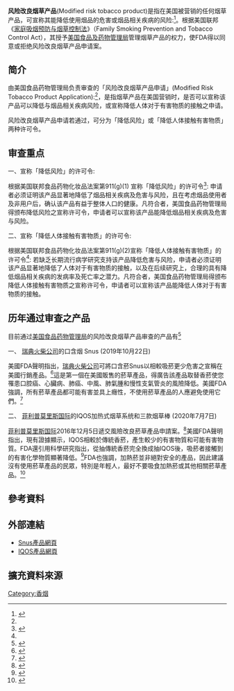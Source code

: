 '''风险改良烟草产品'''(Modified risk tobacco product)是指在美国被营销的任何烟草产品，可宣称其能降低使用烟品的危害或烟品相关疾病的风险:<ref name=":0">{{cite web |url=https://www.fda.gov/tobacco-products/advertising-and-promotion/modified-risk-tobacco-products |title=Modified Risk Tobacco Products |access-date=2020-08-11 |publisher=[[The_US_FDA_official_website|The US FDA official website]] |language=en |archive-date=2021-05-11 |archive-url=https://web.archive.org/web/20210511182030/https://www.fda.gov/tobacco-products/advertising-and-promotion/modified-risk-tobacco-products |dead-url=no }}</ref>。根据美国联邦《[[家庭吸烟预防与烟草控制法|家庭吸烟预防与烟草控制法]]》（Family Smoking Prevention and Tobacco Control Act），其授予[[美国食品及药物管理局|美国食品及药物管理局]]管理烟草产品的权力，使FDA得以同意或拒绝风险改良烟草产品申请案。

== 简介 ==
由美国食品药物管理局负责审查的「风险改良烟草产品申请」(Modified Risk Tobacco Product Application):<ref name=":0"/>，是指烟草产品在美国营销时，是否可以宣称该产品可以降低与烟品相关疾病风险，或宣称降低人体对于有害物质的接触之申请。

风险改良烟草产品申请若通过，可分为「降低风险」或「降低人体接触有害物质」两种许可令。

== 审查重点 ==
一、宣称「降低风险」的许可令:

根据美国联邦食品药物化妆品法案第911(g)(1) 宣称「降低风险」的许可令<ref name=":1">{{cite web |url=https://www.fda.gov/tobacco-products/rules-regulations-and-guidance/section-911-federal-food-drug-and-cosmetic-act-modified-risk-tobacco-products |title=Section 911 of the Federal Food, Drug, and Cosmetic Act - Modified Risk Tobacco Products |access-date=2020-08-11 |publisher=[[The_US_FDA_official_website|The US FDA official website]] |language=en |archive-date=2021-05-10 |archive-url=https://web.archive.org/web/20210510161423/https://www.fda.gov/tobacco-products/rules-regulations-and-guidance/section-911-federal-food-drug-and-cosmetic-act-modified-risk-tobacco-products |dead-url=no }}</ref>: 申请者必须证明该产品显著地降低了烟品相关疾病及危害与风险，且在考虑烟品使用者及非用户后，确认该产品有益于整体人口的健康。凡符合者，美国食品药物管理局得颁布降低风险之宣称许可令，申请者可以宣称该产品能降低烟品相关疾病及危害与风险。

二、宣称「降低人体接触有害物质」的许可令:

根据美国联邦食品药物化妆品法案第911(g)(2)宣称「降低人体接触有害物质」的许可令<ref name=":1" />: 若缺乏长期流行病学研究支持该产品降低危害与风险，申请者必须证明该产品显著地降低了人体对于有害物质的接触，以及在后续研究上，合理的具有降低烟品相关疾病的发病率及死亡率之潜力。凡符合者，美国食品药物管理局得颁布降低人体接触有害物质之宣称许可令，申请者可以宣称该产品能降低人体对于有害物质的接触。

== 历年通过审查之产品 ==

目前通过[[美国食品药物管理局|美国食品药物管理局]]的风险改良烟草产品审查的产品有<ref name=":2">{{cite web |url=https://www.fda.gov/tobacco-products/advertising-and-promotion/modified-risk-orders |title=Modified Risk Orders |access-date=2020-08-11 |publisher=[[The_US_FDA_official_website|The US FDA official website]] |language=en |archive-date=2021-04-30 |archive-url=https://web.archive.org/web/20210430222238/https://www.fda.gov/tobacco-products/advertising-and-promotion/modified-risk-orders |dead-url=no }}</ref>

一、	[[瑞典火柴公司|瑞典火柴公司]]的口含烟 Snus (2019年10月22日)

美國FDA聲明指出，[[瑞典火柴公司|瑞典火柴公司]]可將口含菸Snus以相較吸菸更少危害之宣稱在美國行銷產品。<ref name=":3">{{cite web |url=https://www.cnbc.com/2019/10/22/fda-authorizes-swedish-match-to-advertise-snus-as-less-harmful-than-cigarettes.html |title=FDA permits Swedish Match to advertise snus smokeless tobacco as less harmful than cigarettes |date=2019-10-22 |access-date=2020-08-11 |publisher=[[CNBC|CNBC]] |language=en |archive-date=2021-02-15 |archive-url=https://web.archive.org/web/20210215231001/https://www.cnbc.com/2019/10/22/fda-authorizes-swedish-match-to-advertise-snus-as-less-harmful-than-cigarettes.html |dead-url=no }}</ref>這是第一個在美國販售的菸草產品，得廣告該產品取替香菸使您罹患口腔癌、心臟病、肺癌、中風、肺氣腫和慢性支氣管炎的風險降低。美國FDA強調，所有菸草產品都可能有害並具上癮性，不使用菸草產品的人應避免使用它們。<ref name=":4">{{cite web |url=https://edition.cnn.com/2019/10/22/health/snus-health-claims-smokeless-tobacco-fda-bn/index.html |title=Smokeless tobacco company can advertise snus as less risky than cigarettes, FDA says |date=2019-10-22 |access-date=2020-08-11 |publisher=[[CNN|CNN]] |language=en |archive-date=2020-11-25 |archive-url=https://web.archive.org/web/20201125054207/https://edition.cnn.com/2019/10/22/health/snus-health-claims-smokeless-tobacco-fda-bn/index.html |dead-url=no }}</ref>

二、	[[菲利普莫里斯国际|菲利普莫里斯国际]]的IQOS加热式烟草系统和三款烟草棒 (2020年7月7日)

[[菲利普莫里斯国际|菲利普莫里斯国际]]2016年12月5日遞交風險改良菸草產品申請案。<ref name=":5">{{cite web |url=https://www.forbes.com/sites/greatspeculations/2016/12/30/fda-approval-for-iqos-to-be-a-game-changer-for-altria/#2aca75431a36 |title=FDA Approval For iQOS To Be A Game Changer For Altria |date=2016-12-30 |access-date=2020-08-11 |publisher=[[Forbes|Forbes]] |language=en |archive-date=2021-02-20 |archive-url=https://web.archive.org/web/20210220060331/https://www.forbes.com/sites/greatspeculations/2016/12/30/fda-approval-for-iqos-to-be-a-game-changer-for-altria/#2aca75431a36 |dead-url=no }}</ref>美國FDA聲明指出，現有證據顯示，IQOS相較於傳統香菸，產生較少的有害物質和可能有害物質。FDA還引用科學研究指出，從抽傳統香菸完全換成抽IQOS後，吸菸者接觸到的有害化學物質顯著降低。<ref name=":6">{{cite web |url=https://www.cna.com.tw/news/aopl/202007085006.aspx |title=美国FDA批准 加热式烟品可宣称产生较少有害物质  |date=2020-07-09|access-date=2020-08-11|publisher=[[中央社|中央社]]}}</ref>FDA也強調，加熱菸並非絕對安全的產品，因此建議沒有使用菸草產品的民眾，特別是年輕人，最好不要吸食加熱菸或其他相關菸草產品。<ref name=":7">{{cite web |url=https://www.chinatimes.com/realtimenews/20200708005126-260408?chdtv |title=美FDA认可IQOS加热式烟草产品为风险改良产品  |date=2020-07-08|access-date=2020-08-11|publisher=[[中时新闻网|中时新闻网]]}}</ref>

== 參考資料 ==
{{Reflist|2}}

== 外部連結 ==

*[https://snus.us// Snus產品網頁] {{Wayback|url=https://snus.us// |date=20210130201659 }}
*[https://www.pmi.com/smoke-free-products/iqos-our-tobacco-heating-system/ IQOS產品網頁] {{Wayback|url=https://www.pmi.com/smoke-free-products/iqos-our-tobacco-heating-system/ |date=20210410071527 }}

[[Category:香烟|Category:香烟]]

== 擴充資料來源 ==